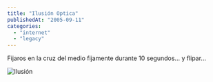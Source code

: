```yaml
---
title: "Ilusión Optica"
publishedAt: "2005-09-11"
categories: 
  - "internet"
  - "legacy"
---
```


Fijaros en la cruz del medio fijamente durante 10 segundos... y flipar...

![Ilusión](http://static.flickr.com/32/37017144_072d69c441_o.gif)
